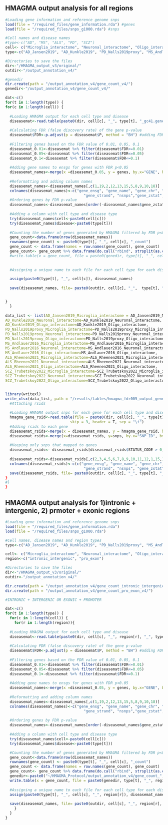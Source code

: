 ## HMAGMA output analysis for all regions 
```r

#Loading gene information and reference genome snps
load(file = "/required_files/gene_information.rda") #genes
load(file = "/required_files/snps_g1000.rda") #snps

#Cell names and disease names 
#type<-c("AD", "MS", "ALS", "PD", "SCZ")
cell<- c("Microglia_interactome", "Neuronal_interactome", "Oligo_interactome")
type<-c("AD_Jansen2019", "AD_Kunkle2019", "PD_Nalls2019proxy", "MS_Andlauer2016", "ALS_Rheenen2021", "SCZ_Trubetskoy2022", "Longevity_Deelan201990th")

#Directories to save the files 
dir<-"/HMAGMA_output_v3/original/"
outdir<-"/output_annotation_v4/"

#genedir
dir.create(path = "/output_annotation_v4/gene_count_v4/")
genedir<-"/output_annotation_v4/gene_count_v4/"

dat<-c()
for(t in 1:length(type)) {
for(c in 1:length(cell)) {
  
  #Loading HMAGMA output for each cell type and disease 
  diseasemat<-read.table(paste0(dir, cell[c], "_", type[t], "_gc41.genes.out"), header = T)
  
  #Calculating FDR (false discovery rate) of the gene p-value
  diseasemat$FDR<-p.adjust(p = diseasemat$P, method = "BH") #adding FDR (false discovery rate) to the genes
  
  #Filtering genes based on the FDR value of 0.01, 0.05, 0.1
  diseasemat_0.01<-diseasemat %>% filter(diseasemat$FDR<=0.01)
  diseasemat_0.05<-diseasemat %>% filter(diseasemat$FDR<=0.05)
  diseasemat_0.1<-diseasemat %>% filter(diseasemat$FDR<=0.1)
  
  #Adding gene names to ensgs for genes with FDR p<0.05
  diseasemat_names<-merge(x =diseasemat_0.05, y = genes, by.x="GENE", by.y="gene_id")
  
  #Reformatting and adding column names 
  diseasemat_names<-diseasemat_names[,c(1,19,2,12,13,15,5,8,9,10,18)]
  colnames(diseasemat_names)<-c("gene_ensg", "gene_name", "gene_chr", "gene_start", "gene_end",
                                   "gene_strand", "nsnps","gene_zstat", "gene_p", "gene_fdr", "gene_biotype") 
  #Ordering genes by FDR p-value 
  diseasemat_names<-diseasemat_names[order(-diseasemat_names$gene_zstat),]
  
  #Adding a column with cell type and disease type
  try(diseasemat_names$cell<-paste0(cell[c]))
  try(diseasemat_names$disease<-paste0(type[t]))
  
  #Counting the number of genes generated by HMAGMA filtered by FDR p<0.05
  gene_count<-data.frame(nrow(diseasemat_names))
  rownames(gene_count) <- paste0(type[t], "_", cell[c], "_count")
  gene_count <- data.frame(names = row.names(gene_count), gene_count) 
  gene_count<- gene_count %>% data.frame(do.call("rbind", strsplit(as.character(gene_count$names), "_", fixed = TRUE)))
  #write.table(x = gene_count, file = paste0(genedir, type[t], "_", cell[c],"_count.txt"), row.names = F, col.names = F, quote = F, sep = "\t")
  
  
  #Assigning a unique name to each file for each cell type for each disease

  assign(paste0(type[t], "_", cell[c]), diseasemat_names)
  
  save(diseasemat_names, file= paste0(outdir, cell[c], "_",  type[t], "_fdr005_output_genes_v4.rda"))


}
  }
  
data_list <- list(AD_Jansen2019_Microglia_interactome = AD_Jansen2019_Microglia_interactome, AD_Jansen2019_Neuronal_interactome = AD_Jansen2019_Neuronal_interactome, AD_Jansen2019_Oligo_interactome = AD_Jansen2019_Oligo_interactome, AD_Kunkle2019_Microglia_interactome=AD_Kunkle2019_Microglia_interactome, 
AD_Kunkle2019_Neuronal_interactome=AD_Kunkle2019_Neuronal_interactome,
AD_Kunkle2019_Oligo_interactome=AD_Kunkle2019_Oligo_interactome, 
PD_Nalls2019proxy_Microglia_interactome=PD_Nalls2019proxy_Microglia_interactome,
PD_Nalls2019proxy_Neuronal_interactome=PD_Nalls2019proxy_Neuronal_interactome,
PD_Nalls2019proxy_Oligo_interactome=PD_Nalls2019proxy_Oligo_interactome,
MS_Andlauer2016_Microglia_interactome=MS_Andlauer2016_Microglia_interactome,
MS_Andlauer2016_Neuronal_interactome=MS_Andlauer2016_Neuronal_interactome,
MS_Andlauer2016_Oligo_interactome=MS_Andlauer2016_Oligo_interactome, 
ALS_Rheenen2021_Microglia_interactome=ALS_Rheenen2021_Microglia_interactome,
ALS_Rheenen2021_Neuronal_interactome=ALS_Rheenen2021_Neuronal_interactome,
ALS_Rheenen2021_Oligo_interactome=ALS_Rheenen2021_Oligo_interactome,
SCZ_Trubetskoy2022_Microglia_interactome=SCZ_Trubetskoy2022_Microglia_interactome,
SCZ_Trubetskoy2022_Neuronal_interactome=SCZ_Trubetskoy2022_Neuronal_interactome,
SCZ_Trubetskoy2022_Oligo_interactome=SCZ_Trubetskoy2022_Oligo_interactome)


library(writexl)
write_xlsx(data_list, path = "/results/tables/hmagma_fdr005_output_genes_v4.xlsx")
  #Attaching rsids
  
  #Loading HMAGMA output snps for each gene for each cell type and disease 
  hmagma_gene_rsid<-read.table(file = paste0(dir, cell[c], "_", type[t], "_gc41.snp.index"),
                             skip = 3, header = T, sep = "\t")
  #Adding rsids to each gene 
  diseasemat_rsids<-merge(x = diseasemat_names, y = hmagma_gene_rsid, by.x="gene_ensg", by.y="GENE_NAME")
  diseasemat_rsids<-merge(x=diseasemat_rsids, y=snps, by.x="SNP_ID", by.y="rsid")
  
  #Keeping only snps that mapped to genes
  diseasemat_rsids<- diseasemat_rsids[diseasemat_rsids$STATUS_CODE > 0,]
  
  diseasemat_rsids<-diseasemat_rsids[,c(2,3,4,5,6,7,8,9,10,11,12,1,15,16)] %>% unique()
  colnames(diseasemat_rsids)<-c(c("gene_ensg", "gene_name", "gene_chr", "gene_start", "gene_end",
                                   "gene_strand", "nsnps", "gene_zstat", "gene_p", "gene_fdr", "gene_biotype", "snp_rsid", "snp_chr", "snp_position"))
  save(diseasemat_rsids, file= paste0(outdir, cell[c], "_", type[t], "_fdr005_output_snp_v3.rda")) #Change name depending on FDR
}
#}
}

```


## HMAGMA output analysis for 1)intronic + intergenic, 2) prmoter + exonic regions 
```r

#Loading gene information and reference genome snps
load(file = "/required_files/gene_information.rda")
load(file = "/required_files/snps_g1000.rda")

#Cell names, disease names and region types 
type<-c("AD_Jansen2019", "AD_Kunkle2019", "PD_Nalls2019proxy", "MS_Andlauer2016", "ALS_Rheenen2021", "SCZ_Trubetskoy2022", "Longevity_Deelan201990th")

cell<- c("Microglia_interactome", "Neuronal_interactome", "Oligo_interactome")
region<-c("intronic_intergenic", "pro_exon")

#Directories to save the files 
dir<-"/HMAGMA_output_v3/original/"
outdir<-"/output_annotation_v4/"

dir.create(path = "/output_annotation_v4/gene_count_intronic_intergenic_v4/")
dir.create(path = "/output_annotation_v4/gene_count_pro_exon_v4/")

#INTRONIC + INTERGENIC OR EXONIC + PROMOTER

dat<-c()
for(t in 1:length(type)) {
  for(c in 1:length(cell)) {
    for(r in 1:length(region)){
  
  #Loading HMAGMA output for each cell type and disease 
  diseasemat<-read.table(paste0(dir, cell[c], "_", region[r], "_", type[t], "_gc41.genes.out"), header = T)
  
  #Calculating FDR (false discovery rate) of the gene p-value
  diseasemat$FDR<-p.adjust(p = diseasemat$P, method = "BH") #adding FDR (false discovery rate) to the genes
  
  #Filtering genes based on the FDR value of 0.01, 0.05, 0.1
  diseasemat_0.01<-diseasemat %>% filter(diseasemat$FDR<=0.01)
  diseasemat_0.05<-diseasemat %>% filter(diseasemat$FDR<=0.05)
  diseasemat_0.1<-diseasemat %>% filter(diseasemat$FDR<=0.1)
  
  #Adding gene names to ensgs for genes with FDR p<0.05
  diseasemat_names<-merge(x =diseasemat_0.05, y = genes, by.x="GENE", by.y="gene_id")
  
  #Reformatting and adding column names 
  diseasemat_names<-diseasemat_names[,c(1,19,2,12,13,15,5,8,9,10,18)]
  colnames(diseasemat_names)<-c("gene_ensg", "gene_name", "gene_chr", "gene_start", "gene_end",
                                   "gene_strand", "nsnps","gene_zstat", "gene_p", "gene_fdr", "gene_biotype") 
 
  #Ordering genes by FDR p-value
  diseasemat_names<-diseasemat_names[order(-diseasemat_names$gene_zstat),]
  
  #Adding a column with cell type and disease type
  try(diseasemat_names$cell<-paste0(cell[c]))
  try(diseasemat_names$disease<-paste0(type[t]))

  #Counting the number of genes generated by HMAGMA filtered by FDR p<0.05
  gene_count<-data.frame(nrow(diseasemat_names))
  rownames(gene_count) <- paste0(type[t], "_", cell[c], "_count")
  gene_count <- data.frame(names = row.names(gene_count), gene_count) 
  gene_count<- gene_count %>% data.frame(do.call("rbind", strsplit(as.character(gene_count$names), "_", fixed = TRUE)))
  genedir<-paste0("~/HMAGMA_Protocol/output_annotation_v4/gene_count_", region[r], "_v4/")
  write.table(x = gene_count, file = paste0(genedir, type[t], "_", region[r], "_", cell[c], "_count.txt"), row.names = F, col.names = F, quote = F, sep = "\t")
  
  #Assigning a unique name to each file for each cell type for each disease
  assign(paste0(type[t], "_", cell[c], "_", region[r]), diseasemat_names)
  
  save(diseasemat_names, file= paste0(outdir, cell[c], "_", region[r], "_" , type[t], "_fdr005_output_genes_v4.rda"))
    }
  }
}
```
